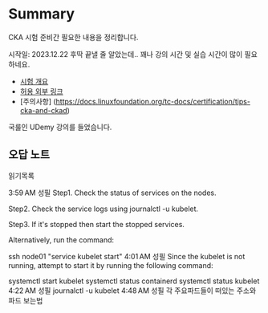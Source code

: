 # Summary
CKA 시험 준비간 필요한 내용을 정리합니다.

시작일: 2023.12.22
후딱 끝낼 줄 알았는데.. 꽤나 강의 시간 및 실습 시간이 많이 필요하네요.

* [시험 개요](https://training.linuxfoundation.org/certification/certified-kubernetes-administrator-cka/)
* [허용 외부 링크](https://docs.linuxfoundation.org/tc-docs/certification/certification-resources-allowed#certified-kubernetes-administrator-cka-and-certified-kubernetes-application-developer-ckad)
* [주의사항] (https://docs.linuxfoundation.org/tc-docs/certification/tips-cka-and-ckad)

국룰인 UDemy 강의를 들었습니다.

## 오답 노트
읽기목록

3:59 AM 성필 Step1. Check the status of services on the nodes.

Step2. Check the service logs using journalctl -u kubelet.

Step3. If it's stopped then start the stopped services.

Alternatively, run the command:

ssh node01 "service kubelet start"
4:01 AM 성필 Since the kubelet is not running, attempt to start it by running the following command:

systemctl start kubelet
systemctl status containerd
systemctl status kubelet
4:22 AM 성필 journalctl -u kubelet
4:48 AM 성필 각 주요파드들이 떠있는 주소와 파드 보는법
